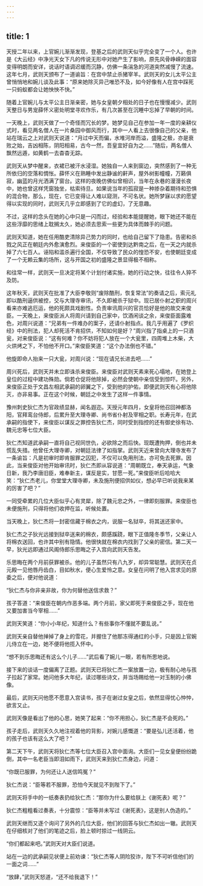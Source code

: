 ```yaml
---
---
---
```

title: 1
---




天授二年以来，上官婉儿渐渐发现，登基之后的武则天似乎完全变了一个人。也许是《大云经》中净光天女下凡的传说无形中对她产生了影响，原先风骨峥嵘的面容变得明朗而安详，说话时语调迟缓而沉静，仿佛一条湍急的河道突然减慢了流速。这年七月，武则天颁布了一道谕旨：在宫中禁止杀猪宰羊。武则天的女儿太平公主曾悄悄地和婉儿谈及此事：“原来她除灭异己唯恐不及，如今好像有人在宫中踩死一只蚂蚁都会让她怏怏不快。”

随着上官婉儿与太平公主日渐亲密，她与女皇朝夕相处的日子也在慢慢减少。武则天整日与男宠薛怀义密处明堂寻欢作乐，有几次甚至在沉睡中忘掉了早朝的时间。

一天晚上，武则天做了一个奇怪而冗长的梦。她梦见自己在参加一年一度的亲耕仪式时，看见两名僧人在一片桑园中御风而行，其中一人看上去很像自己的父亲，他站在瑞云之上对武则天说道：“月过中天而偏，水堆河岸而溢，盛隆之极，亦是衰败之始，吉凶相陈，阴阳相易，古今一然，吾皇宜好自为之……”随后，两名僧人飘然远遁，如黄鹤一去杳杳无踪。

武则天从梦中醒来，衣裙已被汗水浸湿。她独自一人来到窗边，突然感到了一种无所依归的空落和惆怅。薛怀义在熟睡中发出静谧的鼾声，屋外树影幢幢，万籁俱寂，幽蓝的月光洒满了窗台。这样的夜晚仿佛似曾相识，当年在永巷的漫漫长夜中，她也曾这样凭窗独坐，枯索待旦。如果说当年的孤寂是一种掺杂着期待和恐惧的混合物，那么，现在，它已变得让人难以窥测，不可名状。她所梦寐以求的愿望得以实现的同时，武则天几乎立即感到了它的虚幻，了无意趣。

不过，这样的念头在她的心中只是一闪而过，经验和本能提醒她，眼下她还不能在这些浮靡的思绪上耽搁太久，她必须去思索一些更为具体而棘手的问题。

武则天知道，她在任用酷吏清除异己势力的同时，也给自己留下了隐患。告密和杀戮之风正在朝廷内外愈演愈烈。来俊臣的一个密使到达黔南之后，在一天之内就杀掉了六七百人。诬陷和滥杀遍行全国，不仅导致了民众的惶恐不安，也使朝廷变成了一个无赖云集的场所，这与开国之初的盛隆之景显得极不相称。

和往常一样，武则天一旦决定将某个计划付诸实施，她的行动之快，往往令人猝不及防。

这年秋天，武则天在批准了大臣李敬则“废除酷刑，恢复常法”的奏请之后，索元礼即以酷刑逼供被控，交与大理寺审讯，不久即被杀于狱中。现已居仆射之职的周兴看来亦难逃厄运，他的死颇具戏剧性。负责审讯周兴的官员恰好是他的故交来俊臣。一天晚上，来俊臣派人将周兴请到自己家中，饮酒闲谈之余，来俊臣面露难色，对周兴说道：“兄弟有一件难办的案子，还请仆射指点。我几乎用遍了《罗织经》中的刑法，犯人却死活不肯招供，不知如何是好？”周兴指了指桌上的一只酒瓮，对来俊臣说：“这有何难？你不妨将犯人放在一个大瓮里，四周堆上木柴，大火烘烤之下，不怕他不开口。”来俊臣笑道：“这个办法倒也不错。”

他旋即命人抬来一只大瓮，对周兴说：“现在请兄长进去吧……”

周兴死后，武则天并未立即诛杀来俊臣。来俊臣对武则天素来死心塌地，在她登上皇位的过程中建功殊勋。倘若仓促将他除掉，必然会使朝中亲信受到惊吓。另外，来俊臣正处于文昌左相武承嗣的卵翼之下，受到他的护佑，即便武则天有心将他除灭，亦非易事。正在这个时候，朝廷之中发生了这样一件事情。

豫州刺史狄仁杰为官政绩显赫，闻名遐迩。天授元年四月，女皇将他召回神都洛阳，官拜鸾台侍郎，后累升至大理寺卿、尚书省仆射及宰相之职。长寿元年，在武承嗣的指使下，来俊臣以谋反之罪控告狄仁杰，同时受到指控的还有御史徐有功、魏元忠等七位大臣。

狄仁杰知道武承嗣一直将自己视同世仇，必欲除之而后快。现既遭拘押，倒也并未慌乱失措。他曾任大理寺卿，对朝廷法律了如指掌。武则天近来曾向大理寺发布了一条谕旨：凡是初审时即肯服罪之囚犯，不仅可以免用刑法，亦可免去死罪。因此，当来俊臣对他开始审讯时，狄仁杰即从容说道：“周朝既立，奉天承运，气象日新，我乃李唐旧臣，难奉新主，谋反是实，甘愿一死。”来俊臣听后哈哈大笑：“狄仁杰老儿，你堂堂大理寺卿，未及施刑便招供如仪，想必早已听说我来某的厉害了吧？”

一同受牵累的几位大臣似乎心有灵犀，除了魏元忠之外，一律即刻服罪。来俊臣也未便施刑，只得将他们收押在监，听候处置。

当天晚上，狄仁杰将一封密信藏于棉衣之内，说服一名狱卒，将其送还家中。

狄仁杰之子狄光远接到狱卒送来的棉衣，颇感蹊跷，眼下正值隆冬季节，父亲让人将棉衣送回，也许其中别有隐情。他很快就在棉衣内找到了父亲的密信。第二天一早，狄光远即通过风阁侍郎乐思晦之子入宫向武则天告发。

乐思晦在两个月前获罪被杀。他的儿子虽然只有八九岁，却异常聪慧。武则天在贞元殿一见他唇丹齿白，目如秋水，便心生爱怜之意。女皇在问明了他入宫求见的原委之后，便对他说道：

“狄仁杰与你非亲非故，你为何替他送信求救？”

孩子答道：“来俊臣在朝内作恶多端。两个月前，家父即死于来俊臣之手，现在他又要加害当今宰相……”

武则天笑道：“你小小年纪，知道什么？有些事你不懂就不要乱说。”

武则天亲自替他掸掉了身上的雪花，并握住了他那冻得通红的小手，只是因上官婉儿侍立在一边，她不便将他揽入怀中。

“想不到乐思晦还有这么个儿子……”武后看了婉儿一眼，若有所思地说。

接下来的谈话一度偏离了正题。武则天已将狄仁杰一案放置一边，极有耐心地与孩子拉起了家常。她问他多大年纪，读过哪些诗文，并当场赐给他一对玉制的小佛像。

最后，武则天问他愿不愿意入宫读书，孩子在谢过女皇之后，依然显得忧心忡忡，欲言又止。

武则天像是看出了他的心思，她笑了起来：“你不用担心，狄仁杰是不会死的。”

孩子走后，武则天久久地注视着他的背影，对婉儿感慨道：“要是弘儿还活着，他的孩子也该有这么大了吧？”

第二天下午，武则天将狄仁杰等七位大臣召入宫中面询。大臣们一见女皇便纷纷跪倒，其中一名老臣当即泪如雨下，武则天来到狄仁杰身边，问道：

“你既已服罪，为何还让人送信鸣冤？”

狄仁杰说：“臣等若不服罪，恐怕今天就见不到陛下了。”

武则天将手中的一纸奏表扔给狄仁杰：“那你为什么要给朕上《谢死表》呢？”

狄仁杰粗粗看过奏表，十分震惊：“臣等并未写过《谢死表》，这是别人伪造的。”

武则天继而又逐个询问了另外的几位大臣，他们的回答与狄仁杰如出一辙。武则天在仔细核对了他们的笔迹之后，脸上顿时掠过一线阴云。

“你们都起来吧。”武则天对大臣们说道。

站在一边的武承嗣见状便上前劝谏：“狄仁杰等人阴险狡诈，陛下不可听信他们的一面之词……”

“放肆，”武则天怒道，“还不给我退下！”